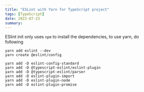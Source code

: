 ```yaml
---
title: "ESLint with Yarn for TypeScript project"
tags: [TypeScript]
date: 2022-07-23
summary: 
---
```


ESlint init only uses `npm` to install the dependencies, to use yarn, do
following

```shell
yarn add eslint --dev
yarn create @eslint/config

yarn add -D eslint-config-standard
yarn add -D @typescript-eslint/eslint-plugin
yarn add -D @typescript-eslint/parser
yarn add -D eslint-plugin-import
yarn add -D eslint-plugin-node
yarn add -D eslint-plugin-promise
```
